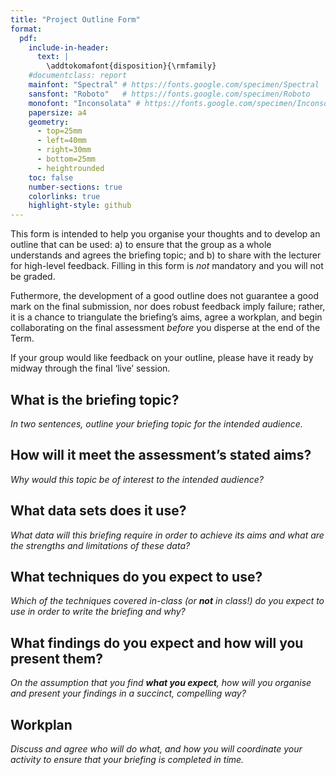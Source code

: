 ```yaml
---
title: "Project Outline Form"
format: 
  pdf:
    include-in-header:
      text: |
        \addtokomafont{disposition}{\rmfamily}
    #documentclass: report
    mainfont: "Spectral" # https://fonts.google.com/specimen/Spectral
    sansfont: "Roboto"   # https://fonts.google.com/specimen/Roboto
    monofont: "Inconsolata" # https://fonts.google.com/specimen/Inconsolata
    papersize: a4
    geometry:
      - top=25mm
      - left=40mm
      - right=30mm
      - bottom=25mm
      - heightrounded
    toc: false
    number-sections: true
    colorlinks: true
    highlight-style: github
---
```


This form is intended to help you organise your thoughts and to develop an outline that can be used: a) to ensure that the group as a whole understands and agrees the briefing topic; and b) to share with the lecturer for high-level feedback. Filling in this form is *not* mandatory and you will not be graded. 

Futhermore, the development of a good outline does not guarantee a good mark on the final submission, nor does robust feedback imply failure; rather, it is a chance to triangulate the briefing’s aims, agree a workplan, and begin collaborating on the final assessment *before* you disperse at the end of the Term.

If your group would like feedback on your outline, please have it ready by midway through the final ‘live’ session.

## What is the briefing topic?

*In two sentences, outline your briefing topic for the intended audience.*

## How will it meet the assessment’s stated aims?

*Why would this topic be of interest to the intended audience?*

## What data sets does it use?

*What data will this briefing require in order to achieve its aims and what are the strengths and limitations of these data?*

## What techniques do you expect to use?

*Which of the techniques covered in-class (or **not** in class!) do you expect to use in order to write the briefing and why?*

## What findings do you expect and how will you present them?

*On the assumption that you find **what you expect**, how will you organise and present your findings in a succinct, compelling way?*

## Workplan

*Discuss and agree who will do what, and how you will coordinate your activity to ensure that your briefing is completed in time.*
 
